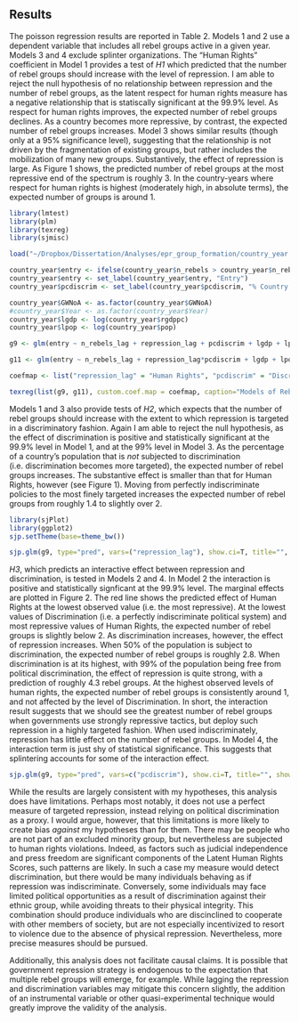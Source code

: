 ## Results

The poisson regression results are reported in Table 2. Models 1 and 2 use a dependent variable that includes all rebel groups active in a given year. Models 3 and 4 exclude splinter organizations. The "Human Rights" coefficient in Model 1 provides a test of *H1* which predicted that the number of rebel groups should increase with the level of repression. I am able to reject the null hypothesis of no relationship between repression and the number of rebel groups, as the latent respect for human rights measure has a negative relationship that is statiscally significant at the 99.9% level. As respect for human rights improves, the expected number of rebel groups declines. As a country becomes more repressive, by contrast, the expected number of rebel groups increases. Model 3 shows similar results (though only at a 95% significance level), suggesting that the relationship is not driven by the fragmentation of existing groups, but rather includes the mobilization of many new groups. Substantively, the effect of repression is large. As Figure 1 shows, the predicted number of rebel groups at the most repressive end of the spectrum is roughly 3. In the country-years where respect for human rights is highest (moderately high, in absolute terms), the expected number of groups is around 1.

```{r models}
library(lmtest)
library(plm)
library(texreg)
library(sjmisc)

load("~/Dropbox/Dissertation/Analyses/epr_group_formation/country_year.Rdata")

country_year$entry <- ifelse(country_year$n_rebels > country_year$n_rebels_lag, 1, 0)
country_year$entry <- set_label(country_year$entry, "Entry")
country_year$pcdiscrim <- set_label(country_year$pcdiscrim, "% Country Not Facing Discrimination")

country_year$GWNoA <- as.factor(country_year$GWNoA)
#country_year$Year <- as.factor(country_year$Year)
country_year$lgdp <- log(country_year$rgdppc)
country_year$lpop <- log(country_year$pop)

g9 <- glm(entry ~ n_rebels_lag + repression_lag + pcdiscrim + lgdp + lpop + IntensityLevel + cont_civil + Year + I(Year^2) + I(Year^3) + GWNoA, data=data.frame(country_year), family=binomial("logit"))

g11 <- glm(entry ~ n_rebels_lag + repression_lag*pcdiscrim + lgdp + lpop + IntensityLevel + cont_civil + Year +  GWNoA, data=data.frame(country_year), family=binomial("logit"))

coefmap <- list("repression_lag" = "Human Rights", "pcdiscrim" = "Discrimination", "repression_lag:pcdiscrim" = "Human Rights X Discrimination", "IntensityLevel" = "Intensity Level", "n_conflicts" = "Number of Conflicts", "n_rebels_lag" = "Lagged Rebel Groups", "pcterr" = "% Conflicts Over Territory", "lgdp" = "Logged GDP per capita",  "lpop" = "Logged Population", "ethfrac" = "Ethnolinguistic Fractionalization",  "cont_civil" = "Contiguous Civil War", "polity2 > 5TRUE" = "Democracy")

texreg(list(g9, g11), custom.coef.map = coefmap, caption="Models of Rebel Group Entry")
```

Models 1 and 3 also provide tests of *H2*, which expects that the number of rebel groups should increase with the extent to which repression is targeted in a discriminatory fashion. Again I am able to reject the null hypothesis, as the effect of discrimination is positive and statistically significant at the 99.9% level in Model 1, and at the 99% level in Model 3. As the percentage of a country's population that is *not* subjected to discrimination (i.e. discrimination becomes more targeted), the expected number of rebel groups increases. The substantive effect is smaller than that for Human Rights, however (see Figure 1). Moving from perfectly indiscriminate policies to the most finely targeted increases the expected number of rebel groups from roughly 1.4 to slightly over 2.

```{r effectplot, fig.cap="Effect Plots for Model 1"}
library(sjPlot)
library(ggplot2)
sjp.setTheme(base=theme_bw())

sjp.glm(g9, type="pred", vars=("repression_lag"), show.ci=T, title="", show.scatter = F, axis.lim = c(0, 1))
```

*H3*, which predicts an interactive effect between repression and discrimination, is tested in Models 2 and 4. In Model 2 the interaction is positive and statistically signficant at the 99.9% level. The marginal effects are plotted in Figure 2. The red line shows the predicted effect of Human Rights at the lowest observed value (i.e. the most repressive). At the lowest values of Discrimination (i.e. a perfectly indiscriminate political system) and most repressive values of Human Rights, the expected number of rebel groups is slightly below 2. As discrimination increases, however, the effect of repression increases. When 50% of the population is subject to discrimination, the expected number of rebel groups is roughly 2.8. When discrimination is at its highest, with 99% of the population being free from political discrimination, the effect of repression is quite strong, with a prediction of roughly 4.3 rebel groups. At the highest observed levels of human rights, the expected number of rebel groups is consistently around 1, and not affected by the level of Discrimination. In short, the interaction result suggests that we should see the greatest number of rebel groups when governments use strongly repressive tactics, but deploy such repression in a highly targeted fashion. When used indiscriminately, repression has little effect on the number of rebel groups. In Model 4, the interaction term is just shy of statistical significance. This suggests that splintering accounts for some of the interaction effect.

```{r interactionplot, fig.cap="Marginal Effects Plots for Repression X Discrimination Interaction (Model 2)"}
sjp.glm(g9, type="pred", vars=c("pcdiscrim"), show.ci=T, title="", show.scatter = F, axis.lim = c(0,1))
```

While the results are largely consistent with my hypotheses, this analysis does have limitations. Perhaps most notably, it does not use a perfect measure of targeted repression, instead relying on political discrimination as a proxy. I would argue, however, that this limitations is more likely to create bias *against* my hypotheses than for them. There may be people who are not part of an excluded minority group, but nevertheless are subjected to human rights violations. Indeed, as factors such as judicial independence and press freedom are significant components of the Latent Human Rights Scores, such patterns are likely. In such a case my measure would detect discrimination, but there would be many individuals behaving as if repression was indiscriminate. Conversely, some individuals may face limited political opportunities as a result of discrimination against their ethnic group, while avoiding threats to their physical integrity. This combination should produce individuals who are discinclined to cooperate with other members of society, but are not especially incentivized to resort to violence due to the absence of physical repression. Nevertheless, more precise measures should be pursued.

Additionally, this analysis does not facilitate causal claims. It is possible that government repression strategy is endogenous to the expectation that multiple rebel groups will emerge, for example. While lagging the repression and discrimination variables may mitigate this concern slightly, the addition of an instrumental variable or other quasi-experimental technique would greatly improve the validity of the analysis.

